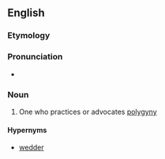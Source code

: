 ==English==

===Etymology===
{{suffix|en|polygyny|ist}}

===Pronunciation===
* {{IPA|en|/pəˈlɪdʒɪnɪst/}}

===Noun===
{{en-noun}}

# One who practices or advocates [[polygyny]]

====Hypernyms====
* [[wedder]]
